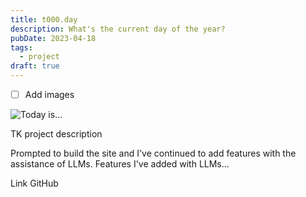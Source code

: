 ```yaml
---
title: t000.day
description: What's the current day of the year?
pubDate: 2023-04-18
tags:
  - project
draft: true
---
```


- [ ] Add images

<Image src={visual} alt="Today is…" />

TK project description 

Prompted to build the site and I've continued to add features with the assistance of LLMs.
Features I've added with LLMs… 

Link
GitHub
